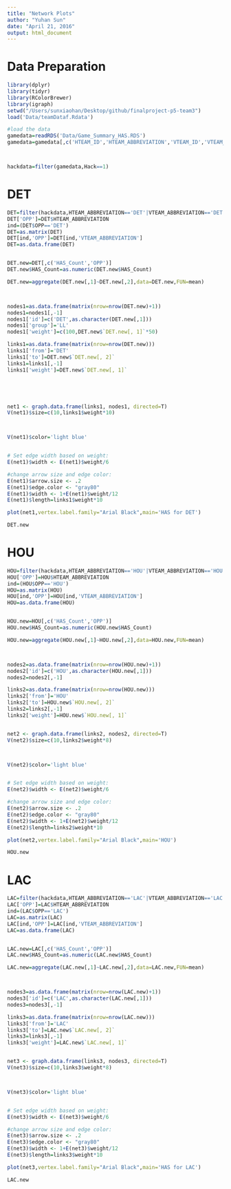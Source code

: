 ```yaml
---
title: "Network Plots"
author: "Yuhan Sun"
date: "April 21, 2016"
output: html_document
---
```



# Data Preparation
```r
library(dplyr)
library(tidyr)
library(RColorBrewer)
library(igraph)
setwd("/Users/sunxiaohan/Desktop/github/finalproject-p5-team3")
load('Data/teamDataf.Rdata')

#load the data
gamedata=readRDS('Data/Game_Summary_HAS.RDS')
gamedata=gamedata[,c('HTEAM_ID','HTEAM_ABBREVIATION','VTEAM_ID','VTEAM_ABBREVIATION','Hack','HAS_Count')]



hackdata=filter(gamedata,Hack==1)

```

# DET
```r

DET=filter(hackdata,HTEAM_ABBREVIATION=='DET'|VTEAM_ABBREVIATION=='DET')
DET['OPP']=DET$HTEAM_ABBREVIATION
ind=(DET$OPP=='DET')
DET=as.matrix(DET)
DET[ind,'OPP']=DET[ind,'VTEAM_ABBREVIATION']
DET=as.data.frame(DET)


DET.new=DET[,c('HAS_Count','OPP')]
DET.new$HAS_Count=as.numeric(DET.new$HAS_Count)

DET.new=aggregate(DET.new[,1]~DET.new[,2],data=DET.new,FUN=mean)



nodes1=as.data.frame(matrix(nrow=nrow(DET.new)+1))
nodes1=nodes1[,-1]
nodes1['id']=c('DET',as.character(DET.new[,1]))
nodes1['group']='LL'
nodes1['weight']=c(100,DET.new$`DET.new[, 1]`*50)

links1=as.data.frame(matrix(nrow=nrow(DET.new)))
links1['from']='DET'
links1['to']=DET.new$`DET.new[, 2]`
links1=links1[,-1]
links1['weight']=DET.new$`DET.new[, 1]`





net1 <- graph.data.frame(links1, nodes1, directed=T)
V(net1)$size=c(10,links1$weight*10)



V(net1)$color='light blue'


# Set edge width based on weight:
E(net1)$width <- E(net1)$weight/6

#change arrow size and edge color:
E(net1)$arrow.size <- .2
E(net1)$edge.color <- "gray80"
E(net1)$width <- 1+E(net1)$weight/12
E(net1)$length=links1$weight*10

plot(net1,vertex.label.family="Arial Black",main='HAS for DET') 

DET.new

```

# HOU
```r
HOU=filter(hackdata,HTEAM_ABBREVIATION=='HOU'|VTEAM_ABBREVIATION=='HOU')
HOU['OPP']=HOU$HTEAM_ABBREVIATION
ind=(HOU$OPP=='HOU')
HOU=as.matrix(HOU)
HOU[ind,'OPP']=HOU[ind,'VTEAM_ABBREVIATION']
HOU=as.data.frame(HOU)


HOU.new=HOU[,c('HAS_Count','OPP')]
HOU.new$HAS_Count=as.numeric(HOU.new$HAS_Count)

HOU.new=aggregate(HOU.new[,1]~HOU.new[,2],data=HOU.new,FUN=mean)



nodes2=as.data.frame(matrix(nrow=nrow(HOU.new)+1))
nodes2['id']=c('HOU',as.character(HOU.new[,1]))
nodes2=nodes2[,-1]

links2=as.data.frame(matrix(nrow=nrow(HOU.new)))
links2['from']='HOU'
links2['to']=HOU.new$`HOU.new[, 2]`
links2=links2[,-1]
links2['weight']=HOU.new$`HOU.new[, 1]`


net2 <- graph.data.frame(links2, nodes2, directed=T)
V(net2)$size=c(10,links2$weight*8)



V(net2)$color='light blue'


# Set edge width based on weight:
E(net2)$width <- E(net2)$weight/6

#change arrow size and edge color:
E(net2)$arrow.size <- .2
E(net2)$edge.color <- "gray80"
E(net2)$width <- 1+E(net2)$weight/12
E(net2)$length=links2$weight*10

plot(net2,vertex.label.family="Arial Black",main='HOU')

HOU.new

```


# LAC
```r
LAC=filter(hackdata,HTEAM_ABBREVIATION=='LAC'|VTEAM_ABBREVIATION=='LAC')
LAC['OPP']=LAC$HTEAM_ABBREVIATION
ind=(LAC$OPP=='LAC')
LAC=as.matrix(LAC)
LAC[ind,'OPP']=LAC[ind,'VTEAM_ABBREVIATION']
LAC=as.data.frame(LAC)


LAC.new=LAC[,c('HAS_Count','OPP')]
LAC.new$HAS_Count=as.numeric(LAC.new$HAS_Count)

LAC.new=aggregate(LAC.new[,1]~LAC.new[,2],data=LAC.new,FUN=mean)



nodes3=as.data.frame(matrix(nrow=nrow(LAC.new)+1))
nodes3['id']=c('LAC',as.character(LAC.new[,1]))
nodes3=nodes3[,-1]

links3=as.data.frame(matrix(nrow=nrow(LAC.new)))
links3['from']='LAC'
links3['to']=LAC.new$`LAC.new[, 2]`
links3=links3[,-1]
links3['weight']=LAC.new$`LAC.new[, 1]`


net3 <- graph.data.frame(links3, nodes3, directed=T)
V(net3)$size=c(10,links3$weight*8)



V(net3)$color='light blue'


# Set edge width based on weight:
E(net3)$width <- E(net3)$weight/6

#change arrow size and edge color:
E(net3)$arrow.size <- .2
E(net3)$edge.color <- "gray80"
E(net3)$width <- 1+E(net3)$weight/12
E(net3)$length=links3$weight*10

plot(net3,vertex.label.family="Arial Black",main='HAS for LAC') 

LAC.new
```



```r


```